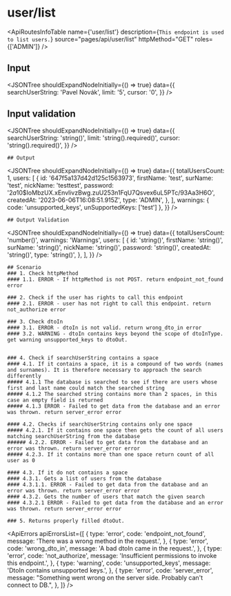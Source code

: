 

<Meta title="ApplicationModel/ApiRoutes/user/list" />

# user/list

<ApiRoutesInfoTable
  name={'user/list'}
  description={`This endpoint is used to list users.`}
  source="pages/api/user/list"
  httpMethod="GET"
  roles={['ADMIN']}
/>

## Input

<JSONTree
  shouldExpandNodeInitially={() => true}
  data={{
    searchUserString: 'Pavel Novák',
    limit: '5',
    cursor: '0',
  }}
/>

## Input validation

<JSONTree
  shouldExpandNodeInitially={() => true}
  data={{
    searchUserString: 'string()',
    limit: 'string().required()',
    cursor: 'string().required()',
  }}
/>

    ## Output

<JSONTree
  shouldExpandNodeInitially={() => true}
  data={{
    totalUsersCount: 1,
    users: [
      {
        id: '647f5a137d42d125c1563973',
        firstName: 'test',
        surName: 'test',
        nickName: 'testtest',
        password:
          '$2a$10$IoMbzUX.xEnvlivzBwg.zuU253n1FqU7Qsvex6uL5PTc/93Aa3H6O',
        createdAt: '2023-06-06T16:08:51.915Z',
        type: 'ADMIN',
      },
    ],
    warnings: { code: 'unsupported_keys', unSupportedKeys: ['test'] },
  }}
/>

    ## Output Validation

<JSONTree
  shouldExpandNodeInitially={() => true}
  data={{
    totalUsersCount: 'number()',
    warnings: 'Warnings',
    users: [
      {
        id: 'string()',
        firstName: 'string()',
        surName: 'string()',
        nickName: 'string()',
        password: 'string()',
        createdAt: 'string()',
        type: 'string()',
      },
    ],
  }}
/>

    ## Scenario
    ### 1. Check httpMethod
    #### 1.1. ERROR - If httpMethod is not POST. return endpoint_not_found error

    ### 2. Check if the user has rights to call this endpoint
    #### 2.1. ERROR - user has not right to call this endpoint. return not_authorize error

    ### 3. Check dtoIn
    #### 3.1. ERROR - dtoIn is not valid. return wrong_dto_in error
    #### 3.2. WARNING - dtoIn contains keys beyond the scope of dtoInType. get warning unsupported_keys to dtoOut.


    ### 4. Check if searchUserString contains a space
    #### 4.1. If it contains a space, it is a compound of two words (names and surnames). It is therefore necessary to approach the search differently
    ##### 4.1.1 The database is searched to see if there are users whose first and last name could match the searched string
    ##### 4.1.2 The searched string contains more than 2 spaces, in this case an empty field is returned
    ##### 4.1.3 ERROR - Failed to get data from the database and an error was thrown. return server_error error

    #### 4.2. Checks if searchUserString contains only one space
    ##### 4.2.1. If it contains one space then gets the count of all users matching searchUserString from the database
    ###### 4.2.2. ERROR - Failed to get data from the database and an error was thrown. return server_error error
    ##### 4.2.3. If it contains more than one space return count of all user as 0

    #### 4.3. If it do not contains a space
    #### 4.3.1. Gets a list of users from the database
    #### 4.3.1.1. ERROR - Failed to get data from the database and an error was thrown. return server_error error
    #### 4.3.2. Gets the number of users that match the given search
    #### 4.3.2.1 ERROR - Failed to get data from the database and an error was thrown. return server_error error

    ### 5. Returns properly filled dtoOut.

<ApiErrors
  apiErrorsList={[
    {
      type: 'error',
      code: 'endpoint_not_found',
      message: 'There was a wrong method in the request.',
    },
    {
      type: 'error',
      code: 'wrong_dto_in',
      message: 'A bad dtoIn came in the request.',
    },
    {
      type: 'error',
      code: 'not_authorize',
      message: 'Insufficient permissions to invoke this endpoint.',
    },
    {
      type: 'warning',
      code: 'unsupported_keys',
      message: 'DtoIn contains unsupported keys.',
    },
    {
      type: 'error',
      code: 'server_error',
      message:
        "Something went wrong on the server side. Probably can't connect to DB.",
    },
  ]}
/>

